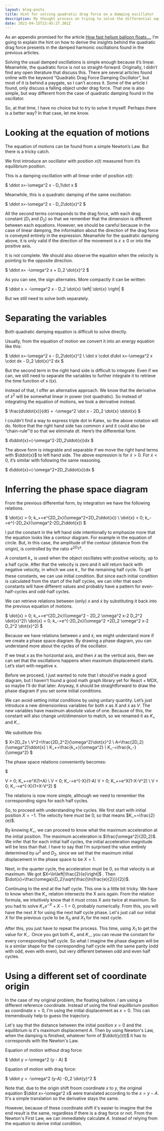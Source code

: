 ```yaml
---
layout: blog-posts
title: Hint for solving quadratic drag force on a damping oscillator
description: My thought process on trying to solve the differential equation
date: 2021-04-15T23:45:27.301Z
---
```

As an appendix promised for the article [How fast helium balloon floats...](https://maulana.id/blog/2021--04--11--17--how-fast-helium-balloon-floats/), I’m going to explain the hint on how to derive the insights behind the quadratic drag force presents in the damped harmonic oscillations found in the previous articles.

Solving the usual damped oscillations is simple enough because it’s linear. Meanwhile, the quadratic force is not so straight-forward. Originally, I didn’t find any open literature that discuss this. There are several articles found online with the keyword “Quadratic Drag Force Damping Oscillator”, but most of it is behind a paygate, so I can’t access it. Some of the article I found, only discuss a falling object under drag force. That one is also simple, but way different from the case of quadratic damping found in the oscillator.

So, at that time, I have no choice but to try to solve it myself. Perhaps there is a better way? In that case, let me know.

# Looking at the equation of motions

The equation of motions can be found from a simple Newton’s Law. But there is a tricky catch.

We first introduce an oscillator with position $x(t)$ measured from it’s equilibrium position.

This is a damping oscillation with all linear order of position $x(t)$:

$
\ddot x=-\omega^2 x - D_1\dot x
$

Meanwhile, this is a quadratic damping of the same oscillation:

$
\ddot x=-\omega^2 x - D_2\dot{x}^2
$

All the second terms corresponds to the drag force, with each drag constant ($D_1$ and $D_2$) so that we remember that the dimension is different between each equations. However, we should be careful because in the case of linear damping, the information about the direction of the drag force is conveyed entirely in the expression. Meanwhile for the quadratic damping above, it is only valid if the direction of the movement is $\dot{x}\ge0$ or into the positive axis.

It is not complete. We should also observe the equation when the velocity is pointing to the opposite direction.

$
\ddot x= -\omega^2 x + D_2 \dot{x}^2
$

As you can see, the sign alternates. More compactly it can be written:

$
\ddot x = -\omega^2 x - D_2 \dot{x} \left| \dot{x} \right|
$

But we still need to solve both separately.

# Separating the variables

Both quadratic damping equation is difficult to solve directly.

Usually, from the equation of motion we convert it into an energy equation like this:

$
\ddot x=-\omega^2 x - D_2\dot{x}^2 \\
\dot x \cdot d\dot x=-\omega^2 x \cdot dx - D_2 \dot{x}^2 dx
$

But the second term in the right hand side is difficult to integrate. Even if we can, we still need to separate the variables to further integrate it to retrieve the time function of x $t(x)$.

Instead of that, I offer an alternative approach. We know that the derivative of $\dot{x}^2$ will be somewhat linear in power (not quadratic). So instead of integrating the equation of motions, we took a derivative instead.

$
\frac{d\ddot{x}}{dt} = -\omega^2 \dot x - 2D_2 \dot{x} \ddot{x}
$

I couldn’t find a way to express triple dot in Katex, so the above notation will do. Notice that the right hand side has common $\dot{x}$ and it could also be “chain-rule”’d so that we eliminate $dt$. Here’s the differential form.

$
d\ddot{x}=(-\omega^2-2D_2\ddot{x})dx
$

The above form is integrable and separable if we move the right hand terms with $\ddot{x}$ to left hand side. The above expression is for $\dot{x}>0$. For $\dot{x}<0$, it’s similar with following the same reasoning.

$
d\ddot{x}=(-\omega^2+2D_2\ddot{x})dx
$

# Inferring the phase space diagram

From the previous differential form, by integration we have the following relations.

$
\dot{x} > 0; k_+=e^{2D_2x}(\omega^2+2D_2\ddot{x}) \\
\dot{x} < 0; k_-=e^{-2D_2x}(\omega^2-2D_2\ddot{x})
$

I put the constant in the left hand side intentionally to emphasize more that the equation looks like a contour diagram. For example in the equation of circle. But, in this case, the amplitude of the contour (distance from the origin), is controlled by the ratio $e^{2D_2x}$.

A constant $k_+$ is used when the object oscillates with positive velocity, up to a half cycle. After that the velocity is zero and it will return back with negative velocity, in which we use $k_-$ for the remaining half cycle. To get these constants, we can use initial condition. But since each initial condition is calculated from the start of the half cycles, we can infer that each constants will have different values and probably have a pattern for even-half-cycles and odd-half cycles.

We can retrieve relations between (only) $x$ and $\dot{x}$ by substituting it back into the previous equation of motions.

$
\dot{x} > 0; k_+=e^{2D_2x}(\omega^2 - 2D_2 \omega^2 x-2 D_2^2 \dot{x}^2)\\
\dot{x} < 0; k_-=e^{-2D_2x}(\omega^2 +2D_2 \omega^2 x-2 D_2^2 \dot{x}^2)
$

Because we have relations between $x$ and $\dot{x}$, we might understand more if we create a phase space diagram. By drawing a phase diagram, you can understand more about the cycles of the oscillator.

If we treat $x$ as the horizontal axis, and then $\dot{x}$ as the vertical axis, then we can set that the oscillations happens when maximum displacement starts. Let’s start with negative x.

Before we proceed, I just wanted to note that I should’ve made a good diagram, but I haven’t found a good math graph library yet for React + MDX, so maybe I’ll do that later. Anyway, it should be straightforward to draw the phase diagram if you set some initial conditions.

We can avoid setting initial conditions by using unitary quantity. Let’s just introduce a new dimensionless variables for both $x$ as $X$ and $\dot{x}$ as $V$. The new variables have maximum absolute value of one. Because of this, the constant will also change unit/dimension to match, so we renamed it as $K_+$ and $K_-$.

We substitute this:

$
X=2D_2x \\
V^2=\frac{2D_2^2}{\omega^2}\dot{x}^2 \\
A=\frac{2D_2}{\omega^2}\ddot{x} \\
K_+=\frac{k_+}{\omega^2} \\
K_-=\frac{k_-}{\omega^2}
$

The phase space relations conveniently becomes:

$

V > 0; K_+=e^X(1+A) \\
V < 0; K_-=e^{-X}(1-A)
V > 0; K_+=e^X(1-X-V^2) \\
V < 0; K_-=e^{-X}(1+X-V^2)
$

The relations is now more simple, although we need to remember the corresponding signs for each half cycles.

So, to proceed with understanding the cycles. We first start with initial position $X=-1$. The velocity here must be 0, so that means $K_+=\frac{2}{e}$.

By knowing $K_+$, we can proceed to know what the maximum acceleration at the initial position. The maximum acceleration is $\frac{\omega^2}{2D_2}$. We infer that for each initial half cycles, the initial acceleration magnitude will be less than that. I have to say that I’m surprised the value entirely determined by $\omega^2$ and $D_2$, since we set that the maximum initial displacement in the phase space to be $X=1$.

Next, in the quarter cycle, the acceleration must be 0, so that velocity is at maximum. We got $X=\ln\left|\frac{2}{e}\right|$ . 
Then $\dot{x}=\frac{\omega}{D_2}\sqrt{\frac{\ln{frac{e}{2}}}{2}}$.

Continuing to the end at the half cycle. This one is a little bit tricky. We have to know when the $K_+$ relation intersects the X axis again. From the relation formula, we intuitively know that it must cross X axis twice at maximum. So you had to solve $K_+e^{-X}+X-1=0$, probably numerically. From this, you will have the next $X$ for using the next half cycle phase. Let's just call our initial $X$ for the previous cycle to be $X_0$ and $X_1$ for the next cycle.

After this, you just have to repeat the process. This time, using $X_1$ to get the value for $K_-$. Once you got both $K_+$ and $K_-$, you can reuse the constant for every corresponding half cycle. So what I imagine the phase diagram will be is a similar shape for the corresponding half cycle with the same parity (odd with odd, even with even), but very different between odd and even half cycles.

# Using a different set of coordinate origin

In the case of my original problem, the floating balloon. I am using a different reference coordinate. Instead of using the final equilibrium position as coordinate $x=0$, I'm using the initial displacement as $x=0$. This can tremendously help to guess the trajectory. 

Let's say that the distance between the initial position $x=0$ and the equilibrium is it's maximum displacement $A$. Then by using Newton's Law, when the damping is finished, whatever form of $\ddot{y}(t)$  it has to corresponds with the Newton's Law.

Equation of motion without drag force:

$
\ddot y =-\omega^2 (y - A)
$

Equation of motion with drag force:

$
\ddot y = -\omega^2 (y-A) -D_2 \dot{y}^2
$

Note that, due to the origin shift froom coordinate $x$ to $y$, the original equation $\ddot x=-\omega^2 x$ were translated according to the $x=y-A$. It's a simple translation so the derivative stays the same.

However, because of these coordinate shift it's easier to imagine that the end result is the same, regardless if there is a drag force or not. From the Newton's First Law, we can immediately calculate $A$. Instead of relying from the equation to derive initial condition.

 